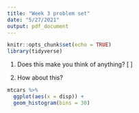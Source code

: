 ```yaml
---
title: "Week 3 problem set"
date: "5/27/2021"
output: pdf_document
---
```


```r
knitr::opts_chunk$set(echo = TRUE)
library(tidyverse)
```

1. Does this make you think of anything? 
\[\frac{\text{cov}(Y, X)}{\text{var}(X)} \]

1. How about this? 

```r
mtcars %>% 
  ggplot(aes(x = disp)) + 
  geom_histogram(bins = 30)
```


